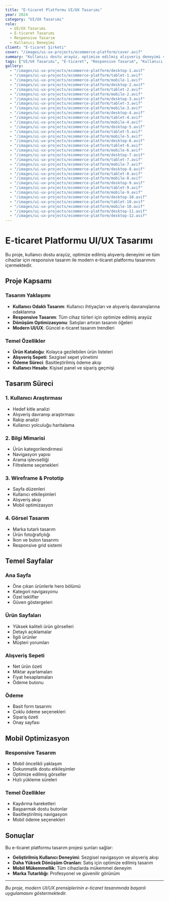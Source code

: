 ```yaml
---
title: "E-ticaret Platformu UI/UX Tasarımı"
year: 2024
category: "UI/UX Tasarımı"
role:
  - UI/UX Tasarımı
  - E-ticaret Tasarımı
  - Responsive Tasarım
  - Kullanıcı Deneyimi
client: "E-ticaret Şirketi"
cover: "/images/ui-ux-projects/ecommerce-platform/cover.avif"
summary: "Kullanıcı dostu arayüz, optimize edilmiş alışveriş deneyimi ve tüm cihazlar için responsive tasarım ile modern e-ticaret platformu tasarımı."
tags: ["UI/UX Tasarımı", "E-ticaret", "Responsive Tasarım", "Kullanıcı Arayüzü", "Kullanıcı Deneyimi", "Web Tasarımı"]
gallery:
  - "/images/ui-ux-projects/ecommerce-platform/desktop-1.avif"
  - "/images/ui-ux-projects/ecommerce-platform/tablet-1.avif"
  - "/images/ui-ux-projects/ecommerce-platform/mobile-1.avif"
  - "/images/ui-ux-projects/ecommerce-platform/desktop-2.avif"
  - "/images/ui-ux-projects/ecommerce-platform/tablet-2.avif"
  - "/images/ui-ux-projects/ecommerce-platform/mobile-2.avif"
  - "/images/ui-ux-projects/ecommerce-platform/desktop-3.avif"
  - "/images/ui-ux-projects/ecommerce-platform/tablet-3.avif"
  - "/images/ui-ux-projects/ecommerce-platform/mobile-3.avif"
  - "/images/ui-ux-projects/ecommerce-platform/desktop-4.avif"
  - "/images/ui-ux-projects/ecommerce-platform/tablet-4.avif"
  - "/images/ui-ux-projects/ecommerce-platform/mobile-4.avif"
  - "/images/ui-ux-projects/ecommerce-platform/desktop-5.avif"
  - "/images/ui-ux-projects/ecommerce-platform/tablet-5.avif"
  - "/images/ui-ux-projects/ecommerce-platform/mobile-5.avif"
  - "/images/ui-ux-projects/ecommerce-platform/desktop-6.avif"
  - "/images/ui-ux-projects/ecommerce-platform/tablet-6.avif"
  - "/images/ui-ux-projects/ecommerce-platform/mobile-6.avif"
  - "/images/ui-ux-projects/ecommerce-platform/desktop-7.avif"
  - "/images/ui-ux-projects/ecommerce-platform/tablet-7.avif"
  - "/images/ui-ux-projects/ecommerce-platform/mobile-7.avif"
  - "/images/ui-ux-projects/ecommerce-platform/desktop-8.avif"
  - "/images/ui-ux-projects/ecommerce-platform/tablet-8.avif"
  - "/images/ui-ux-projects/ecommerce-platform/mobile-8.avif"
  - "/images/ui-ux-projects/ecommerce-platform/desktop-9.avif"
  - "/images/ui-ux-projects/ecommerce-platform/tablet-9.avif"
  - "/images/ui-ux-projects/ecommerce-platform/mobile-9.avif"
  - "/images/ui-ux-projects/ecommerce-platform/desktop-10.avif"
  - "/images/ui-ux-projects/ecommerce-platform/tablet-10.avif"
  - "/images/ui-ux-projects/ecommerce-platform/mobile-10.avif"
  - "/images/ui-ux-projects/ecommerce-platform/desktop-11.avif"
  - "/images/ui-ux-projects/ecommerce-platform/desktop-12.avif"
---
```


# E-ticaret Platformu UI/UX Tasarımı

Bu proje, kullanıcı dostu arayüz, optimize edilmiş alışveriş deneyimi ve tüm cihazlar için responsive tasarım ile modern e-ticaret platformu tasarımını içermektedir.

## Proje Kapsamı

### Tasarım Yaklaşımı
- **Kullanıcı Odaklı Tasarım**: Kullanıcı ihtiyaçları ve alışveriş davranışlarına odaklanma
- **Responsive Tasarım**: Tüm cihaz türleri için optimize edilmiş arayüz
- **Dönüşüm Optimizasyonu**: Satışları artıran tasarım öğeleri
- **Modern UI/UX**: Güncel e-ticaret tasarım trendleri

### Temel Özellikler
- **Ürün Kataloğu**: Kolayca gezilebilen ürün listeleri
- **Alışveriş Sepeti**: Sezgisel sepet yönetimi
- **Ödeme Süreci**: Basitleştirilmiş ödeme akışı
- **Kullanıcı Hesabı**: Kişisel panel ve sipariş geçmişi

## Tasarım Süreci

### 1. Kullanıcı Araştırması
- Hedef kitle analizi
- Alışveriş davranışı araştırması
- Rakip analizi
- Kullanıcı yolculuğu haritalama

### 2. Bilgi Mimarisi
- Ürün kategorilendirmesi
- Navigasyon yapısı
- Arama işlevselliği
- Filtreleme seçenekleri

### 3. Wireframe & Prototip
- Sayfa düzenleri
- Kullanıcı etkileşimleri
- Alışveriş akışı
- Mobil optimizasyon

### 4. Görsel Tasarım
- Marka tutarlı tasarım
- Ürün fotoğrafçılığı
- İkon ve buton tasarımı
- Responsive grid sistemi

## Temel Sayfalar

### Ana Sayfa
- Öne çıkan ürünlerle hero bölümü
- Kategori navigasyonu
- Özel teklifler
- Güven göstergeleri

### Ürün Sayfaları
- Yüksek kaliteli ürün görselleri
- Detaylı açıklamalar
- İlgili ürünler
- Müşteri yorumları

### Alışveriş Sepeti
- Net ürün özeti
- Miktar ayarlamaları
- Fiyat hesaplamaları
- Ödeme butonu

### Ödeme
- Basit form tasarımı
- Çoklu ödeme seçenekleri
- Sipariş özeti
- Onay sayfası

## Mobil Optimizasyon

### Responsive Tasarım
- Mobil öncelikli yaklaşım
- Dokunmatik dostu etkileşimler
- Optimize edilmiş görseller
- Hızlı yükleme süreleri

### Temel Özellikler
- Kaydırma hareketleri
- Başparmak dostu butonlar
- Basitleştirilmiş navigasyon
- Mobil ödeme seçenekleri

## Sonuçlar

Bu e-ticaret platformu tasarım projesi şunları sağlar:
- **Geliştirilmiş Kullanıcı Deneyimi**: Sezgisel navigasyon ve alışveriş akışı
- **Daha Yüksek Dönüşüm Oranları**: Satış için optimize edilmiş tasarım
- **Mobil Mükemmellik**: Tüm cihazlarda mükemmel deneyim
- **Marka Tutarlılığı**: Profesyonel ve güvenilir görünüm

---

*Bu proje, modern UI/UX prensiplerinin e-ticaret tasarımında başarılı uygulamasını göstermektedir.*
